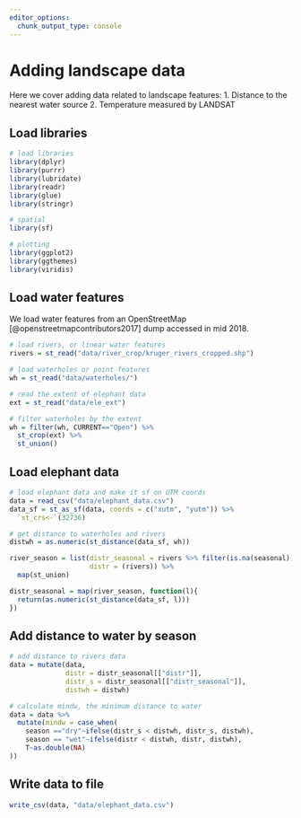 ```yaml
---
editor_options:
  chunk_output_type: console
---
```


# Adding landscape data

Here we cover adding data related to landscape features:
1. Distance to the nearest water source
2. Temperature measured by LANDSAT

## Load libraries

```r

# load libraries
library(dplyr)
library(purrr)
library(lubridate)
library(readr)
library(glue)
library(stringr)

# spatial
library(sf)

# plotting
library(ggplot2)
library(ggthemes)
library(viridis)
```

## Load water features

We load water features from an OpenStreetMap [@openstreetmapcontributors2017] dump accessed in mid 2018.

```r
# load rivers, or linear water features
rivers = st_read("data/river_crop/kruger_rivers_cropped.shp")

# load waterholes or point features
wh = st_read("data/waterholes/")

# read the extent of elephant data
ext = st_read("data/ele_ext")

# filter waterholes by the extent
wh = filter(wh, CURRENT=="Open") %>%
  st_crop(ext) %>% 
  st_union()
```

## Load elephant data

```r
# load elephant data and make it sf on UTM coords
data = read_csv("data/elephant_data.csv")
data_sf = st_as_sf(data, coords = c("xutm", "yutm")) %>%
  `st_crs<-`(32736)
```

```r
# get distance to waterholes and rivers
distwh = as.numeric(st_distance(data_sf, wh))

river_season = list(distr_seasonal = rivers %>% filter(is.na(seasonal)), 
                    distr = (rivers)) %>% 
  map(st_union)

distr_seasonal = map(river_season, function(l){
  return(as.numeric(st_distance(data_sf, l)))
})
```

## Add distance to water by season

```r
# add distance to rivers data
data = mutate(data,
              distr = distr_seasonal[["distr"]],
              distr_s = distr_seasonal[["distr_seasonal"]],
              distwh = distwh)

# calculate mindw, the minimum distance to water
data = data %>% 
  mutate(mindw = case_when(
    season =="dry"~ifelse(distr_s < distwh, distr_s, distwh),
    season == "wet"~ifelse(distr < distwh, distr, distwh),
    T~as.double(NA)
))
```

## Write data to file

```r
write_csv(data, "data/elephant_data.csv")
```

